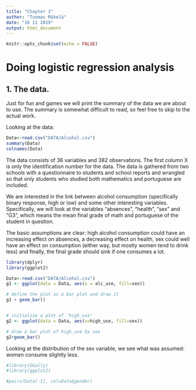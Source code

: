 ```yaml
---
title: "Chapter 3"
author: "Tuomas Mäkelä"
date: "16 11 2019"
output: html_document
---
```


```r
knitr::opts_chunk$set(echo = FALSE)
```
# Doing logistic regression analysis

## 1. The data.

Just for fun and games we will print the summary of the data we are about to use.  The summary is somewhat difficult to read, so feel free to skip to the actual work.

Looking at the data:
```r
Data<-read.csv("DATA/Alcohol.csv")
summary(Data)
colnames(Data)
```
The data consists of 36 variables and 382 observations. The first column X is only the identification number for the data. The data is gathered from two schools with a questionnaire to students and  school reports and wrangled so that only students who studied both mathematics and portuguese are included.

We are interested in the link between alcohol consumption  (specifically binary response, high or low) and some other interesting variables. Specifically, we will look at the variables "absences", "health", "sex" and "G3", which means the mean final grade of math and portuguese of the student in question.

The basic assumptions are clear: high alcohol consumption could have an increasing effect on absences, a decreasing effect on health, sex could well have an effect on consumption (either way, but mostly women tend to drink less) and finally, the final grade should sink if one consumes a lot.
```r
library(dplyr)
library(ggplot2)

Data<-read.csv("DATA/Alcohol.csv")
g1 <- ggplot(data = Data, aes(x = alc_use, fill=sex))

# define the plot as a bar plot and draw it
g1 + geom_bar()


# initialize a plot of 'high_use'
g2 <- ggplot(data = Data, aes(x=high_use, fill=sex))

# draw a bar plot of high_use by sex
g2+geom_bar()

```
Looking at the distribution of the sex variable, we see what was assumed: women consume slightly less.

```r
#library(GGally)
#library(ggplot2)

#pairs(Data[-1], col=Data$gender)
```

